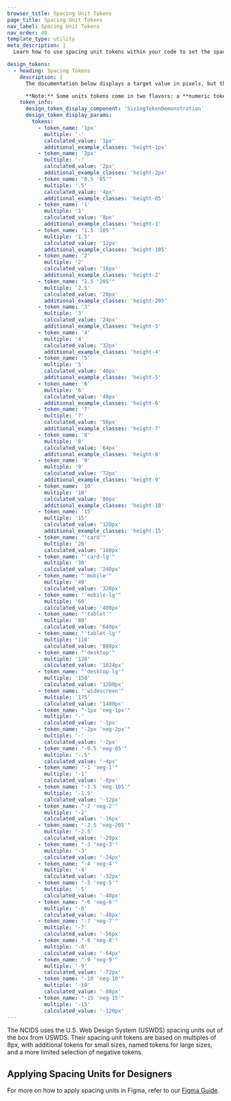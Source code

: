 ```yaml
---
browser_title: Spacing Unit Tokens
page_title: Spacing Unit Tokens
nav_label: Spacing Unit Tokens
nav_order: 40
template_type: utility
meta_description: |
  Learn how to use spacing unit tokens within your code to set the spacing of an item.

design_tokens:
  - heading: Spacing Tokens
    description: |
      The documentation below displays a target value in pixels, but the final output for tokens above 2px and below -2px is the eqivalent value in rem, which will vary depending on your project settings.

      **Note:** Some units tokens come in two flavors: a **numeric token** (like 0.5 or -2) and a **string token** (like '05' or 'neg-2'). Utility classes use unquoted string tokens exclusively when they exist (like .margin-x-neg-2). Mixins and functions usually accept either, and we will note any exceptions.
    token_info:
      design_token_display_component: 'SizingTokenDemonstration'
      design_token_display_params:
        tokens:
          - token_name: '1px'
            multiple: '-'
            calculated_value: '1px'
            additional_example_classes: 'height-1px'
          - token_name: '2px'
            multiple: '-'
            calculated_value: '2px'
            additional_example_classes: 'height-2px'
          - token_name: "0.5 '05'"
            multiple: '.5'
            calculated_value: '4px'
            additional_example_classes: 'height-05'
          - token_name: '1'
            multiple: '1'
            calculated_value: '8px'
            additional_example_classes: 'height-1'
          - token_name: "1.5 '105'"
            multiple: '1.5'
            calculated_value: '12px'
            additional_example_classes: 'height-105'
          - token_name: '2'
            multiple: '2'
            calculated_value: '16px'
            additional_example_classes: 'height-2'
          - token_name: "2.5 '205'"
            multiple: '2.5'
            calculated_value: '20px'
            additional_example_classes: 'height-205'
          - token_name: '3'
            multiple: '3'
            calculated_value: '24px'
            additional_example_classes: 'height-3'
          - token_name: '4'
            multiple: '4'
            calculated_value: '32px'
            additional_example_classes: 'height-4'
          - token_name: '5'
            multiple: '5'
            calculated_value: '40px'
            additional_example_classes: 'height-5'
          - token_name: '6'
            multiple: '6'
            calculated_value: '48px'
            additional_example_classes: 'height-6'
          - token_name: '7'
            multiple: '7'
            calculated_value: '56px'
            additional_example_classes: 'height-7'
          - token_name: '8'
            multiple: '8'
            calculated_value: '64px'
            additional_example_classes: 'height-8'
          - token_name: '9'
            multiple: '9'
            calculated_value: '72px'
            additional_example_classes: 'height-9'
          - token_name: '10'
            multiple: '10'
            calculated_value: '80px'
            additional_example_classes: 'height-10'
          - token_name: '15'
            multiple: '15'
            calculated_value: '120px'
            additional_example_classes: 'height-15'
          - token_name: "'card'"
            multiple: '20'
            calculated_value: '160px'
          - token_name: "'card-lg'"
            multiple: '30'
            calculated_value: '240px'
          - token_name: "'mobile'"
            multiple: '40'
            calculated_value: '320px'
          - token_name: "'mobile-lg'"
            multiple: '60'
            calculated_value: '480px'
          - token_name: "'tablet'"
            multiple: '80'
            calculated_value: '640px'
          - token_name: "'tablet-lg'"
            multiple: '110'
            calculated_value: '880px'
          - token_name: "'desktop'"
            multiple: '128'
            calculated_value: '1024px'
          - token_name: "'desktop-lg'"
            multiple: '150'
            calculated_value: '1200px'
          - token_name: "'widescreen'"
            multiple: '175'
            calculated_value: '1400px'
          - token_name: "-1px 'neg-1px'"
            multiple: '-'
            calculated_value: '-1px'
          - token_name: "-2px 'neg-2px'"
            multiple: '-'
            calculated_value: '-2px'
          - token_name: "-0.5 'neg-05'"
            multiple: '-.5'
            calculated_value: '-4px'
          - token_name: "-1 'neg-1'"
            multiple: '-1'
            calculated_value: '-8px'
          - token_name: "-1.5 'neg-105'"
            multiple: '-1.5'
            calculated_value: '-12px'
          - token_name: "-2 'neg-2'"
            multiple: '-2'
            calculated_value: '-16px'
          - token_name: "-2.5 'neg-205'"
            multiple: '-2.5'
            calculated_value: '-20px'
          - token_name: "-3 'neg-3'"
            multiple: '-3'
            calculated_value: '-24px'
          - token_name: "-4 'neg-4'"
            multiple: '-4'
            calculated_value: '-32px'
          - token_name: "-5 'neg-5'"
            multiple: '-5'
            calculated_value: '-40px'
          - token_name: "-6 'neg-6'"
            multiple: '-6'
            calculated_value: '-48px'
          - token_name: "-7 'neg-7'"
            multiple: '-7'
            calculated_value: '-56px'
          - token_name: "-8 'neg-8'"
            multiple: '-8'
            calculated_value: '-64px'
          - token_name: "-9 'neg-9'"
            multiple: '-9'
            calculated_value: '-72px'
          - token_name: "-10 'neg-10'"
            multiple: '-10'
            calculated_value: '-80px'
          - token_name: "-15 'neg-15'"
            multiple: '-15'
            calculated_value: '-120px'
---
```


The NCIDS uses the U.S. Web Design System (USWDS) spacing units out of the box from USWDS. Their spacing unit tokens are based on multiples of 8px, with additional tokens for small sizes, named tokens for large sizes, and a more limited selection of negative tokens.

## Applying Spacing Units for Designers

For more on how to apply spacing units in Figma, refer to our [Figma Guide](/get-started/figma-guide).
